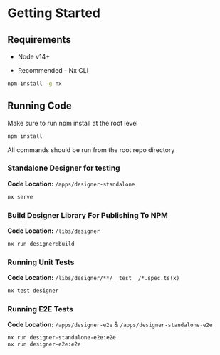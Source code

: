 
<Meta title="Docs/Getting Started" />

# Getting Started

## Requirements

- Node v14+

- Recommended - Nx CLI

```bash
npm install -g nx
```

## Running Code

Make sure to run npm install at the root level

```bash
npm install
```

All commands should be run from the root repo directory

### Standalone Designer for testing

**Code Location:** `/apps/designer-standalone`

```bash
nx serve
```

### Build Designer Library For Publishing To NPM

**Code Location:** `/libs/designer`

```bash
nx run designer:build
```

### Running Unit Tests

**Code Location:** `/libs/designer/**/__test__/*.spec.ts(x)`

```bash
nx test designer
```

### Running E2E Tests

**Code Location:** `/apps/designer-e2e` & `/apps/designer-standalone-e2e`

```bash
nx run designer-standalone-e2e:e2e
nx run designer-e2e:e2e
```
